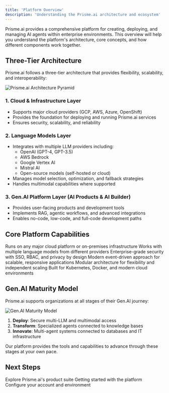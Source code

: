 ```yaml
---
title: 'Platform Overview'
description: 'Understanding the Prisme.ai architecture and ecosystem'
---
```


Prisme.ai provides a comprehensive platform for creating, deploying, and managing AI agents within enterprise environments. This overview will help you understand the platform's architecture, core concepts, and how different components work together.

## Three-Tier Architecture

Prisme.ai follows a three-tier architecture that provides flexibility, scalability, and interoperability:

<Frame>
  <img src="/images/architecture.png" alt="Prisme.ai Architecture Pyramid" />
</Frame>

### 1. Cloud & Infrastructure Layer
- Supports major cloud providers (GCP, AWS, Azure, OpenShift)
- Provides the foundation for deploying and running Prisme.ai services
- Ensures security, scalability, and reliability

### 2. Language Models Layer
- Integrates with multiple LLM providers including:
  - OpenAI (GPT-4, GPT-3.5)
  - AWS Bedrock
  - Google Vertex AI
  - Mistral AI
  - Open-source models (self-hosted or cloud)
- Manages model selection, optimization, and fallback strategies
- Handles multimodal capabilities where supported

### 3. Gen.AI Platform Layer (AI Products & AI Builder)
- Provides user-facing products and development tools
- Implements RAG, agentic workflows, and advanced integrations
- Enables no-code, low-code, and full-code development paths

## Core Platform Capabilities

<CardGroup cols={2}>
  <Card title="Cloud Agnostic" icon="cloud">
    Runs on any major cloud platform or on-premises infrastructure
  </Card>
  <Card title="LLM Agnostic" icon="brain">
    Works with multiple language models from different providers
  </Card>
  <Card title="Enterprise Security" icon="shield-check">
    Enterprise-grade security with SSO, RBAC, and privacy by design
  </Card>
  <Card title="Event-Driven Architecture" icon="bolt">
    Modern event-driven approach for scalable, responsive applications
  </Card>
  <Card title="Microservices Oriented" icon="cubes">
    Modular architecture for flexibility and independent scaling
  </Card>
  <Card title="Cloud Native" icon="server">
    Built for Kubernetes, Docker, and modern cloud environments
  </Card>
</CardGroup>

## Gen.AI Maturity Model

Prisme.ai supports organizations at all stages of their Gen.AI journey:

<Frame>
  <img src="/images/maturity.png" alt="Gen.AI Maturity Model" />
</Frame>

1. **Deploy**: Secure multi-LLM and multimodal access
2. **Transform**: Specialized agents connected to knowledge bases
3. **Innovate**: Multi-agent systems connected to databases and IT infrastructure

Our platform provides the tools and capabilities to advance through these stages at your own pace.

## Next Steps

<CardGroup cols={3}>
  <Card title="Products & Capabilities" icon="puzzle-piece" href="../products/ai-securechat/overview">
    Explore Prisme.ai's product suite
  </Card>
  <Card title="First Steps Guide" icon="person-walking" href="../first-steps">
    Getting started with the platform
  </Card>
  <Card title="Account Setup" icon="user-gear" href="../account-setup">
    Configure your account and environment
  </Card>
</CardGroup>
